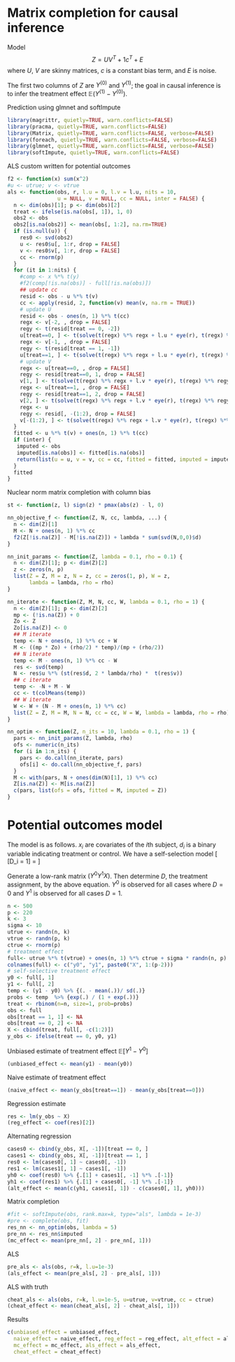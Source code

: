 Matrix completion for causal inference
========================================================

Model
$$
Z = UV^T + 1 c^T + E
$$
where $U$, $V$ are skinny matrices, $c$ is a constant bias term, and $E$ is noise.

The first two columns of $Z$ are $Y^{(0)}$ and $Y^{(1)}$; the goal in causal inference is to infer the treatment effect $\mathbb{E}(Y^{(1)} - Y^{(0)})$.

Prediction using glmnet and softImpute
```r
library(magrittr, quietly=TRUE, warn.conflicts=FALSE)
library(pracma, quietly=TRUE, warn.conflicts=FALSE)
library(Matrix, quietly=TRUE, warn.conflicts=FALSE, verbose=FALSE)
library(foreach, quietly=TRUE, warn.conflicts=FALSE, verbose=FALSE)
library(glmnet, quietly=TRUE, warn.conflicts=FALSE, verbose=FALSE)
library(softImpute, quietly=TRUE, warn.conflicts=FALSE)
```

ALS custom written for potential outcomes
```r
f2 <- function(x) sum(x^2)
#u <- utrue; v <- vtrue
als <- function(obs, r, l.u = 0, l.v = l.u, nits = 10,
                u = NULL, v = NULL, cc = NULL, inter = FALSE) {
  n <- dim(obs)[1]; p <- dim(obs)[2]
  treat <- ifelse(is.na(obs[, 1]), 1, 0)
  obs2 <- obs
  obs2[is.na(obs2)] <- mean(obs[, 1:2], na.rm=TRUE)
  if (is.null(u)) {
    res0 <- svd(obs2)
    u <- res0$u[, 1:r, drop = FALSE]
    v <- res0$v[, 1:r, drop = FALSE]    
    cc <- rnorm(p)
  }
  for (it in 1:nits) {
    #comp <- x %*% t(y)
    #f2(comp[!is.na(obs)] - full[!is.na(obs)])
    ## update cc
    resid <- obs - u %*% t(v)
    cc <- apply(resid, 2, function(v) mean(v, na.rm = TRUE))
    # update U
    resid <- obs - ones(n, 1) %*% t(cc)
    regx <- v[-2, , drop = FALSE]
    regy <- t(resid[treat == 0, -2])
    u[treat==0, ] <- t(solve(t(regx) %*% regx + l.u * eye(r), t(regx) %*% regy))
    regx <- v[-1, , drop = FALSE]
    regy <- t(resid[treat == 1, -1])
    u[treat==1, ] <- t(solve(t(regx) %*% regx + l.u * eye(r), t(regx) %*% regy))
    # update V
    regx <- u[treat==0, , drop = FALSE]
    regy <- resid[treat==0, 1, drop = FALSE]
    v[1, ] <- t(solve(t(regx) %*% regx + l.v * eye(r), t(regx) %*% regy))
    regx <- u[treat==1, , drop = FALSE]
    regy <- resid[treat==1, 2, drop = FALSE]
    v[2, ] <- t(solve(t(regx) %*% regx + l.v * eye(r), t(regx) %*% regy))
    regx <- u
    regy <- resid[, -(1:2), drop = FALSE]
    v[-(1:2), ] <- t(solve(t(regx) %*% regx + l.v * eye(r), t(regx) %*% regy))
  }
  fitted <- u %*% t(v) + ones(n, 1) %*% t(cc)
  if (inter) {
   imputed <- obs
   imputed[is.na(obs)] <- fitted[is.na(obs)]
   return(list(u = u, v = v, cc = cc, fitted = fitted, imputed = imputed)) 
  }
  fitted
}
```

Nuclear norm matrix completion with column bias
```r
st <- function(z, l) sign(z) * pmax(abs(z) - l, 0)

nn_objective_f <- function(Z, N, cc, lambda, ...) {
  n <- dim(Z)[1]
  M <- N + ones(n, 1) %*% cc
  f2(Z[!is.na(Z)] - M[!is.na(Z)]) + lambda * sum(svd(N,0,0)$d)
}

nn_init_params <- function(Z, lambda = 0.1, rho = 0.1) {
  n <- dim(Z)[1]; p <- dim(Z)[2]
  z <- zeros(n, p)
  list(Z = Z, M = z, N = z, cc = zeros(1, p), W = z,
       lambda = lambda, rho = rho)  
}

nn_iterate <- function(Z, M, N, cc, W, lambda = 0.1, rho = 1) {
  n <- dim(Z)[1]; p <- dim(Z)[2]
  mp <- (!is.na(Z)) + 0
  Zo <- Z
  Zo[is.na(Z)] <- 0
  ## M iterate
  temp <- N + ones(n, 1) %*% cc + W
  M <- ((mp * Zo) + (rho/2) * temp)/(mp + (rho/2))
  ## N iterate
  temp <- M - ones(n, 1) %*% cc - W
  res <- svd(temp)
  N <- res$u %*% (st(res$d, 2 * lambda/rho) *  t(res$v))
  ## c iterate
  temp <- -N + M - W
  cc <- t(colMeans(temp))
  ## W iterate
  W <- W + (N - M + ones(n, 1) %*% cc)
  list(Z = Z, M = M, N = N, cc = cc, W = W, lambda = lambda, rho = rho)
}

nn_optim <- function(Z, n_its = 10, lambda = 0.1, rho = 1) {
  pars <- nn_init_params(Z, lambda, rho)
  ofs <- numeric(n_its)
  for (i in 1:n_its) {
    pars <- do.call(nn_iterate, pars)
    ofs[i] <- do.call(nn_objective_f, pars)
  }
  M <- with(pars, N + ones(dim(N)[1], 1) %*% cc)
  Z[is.na(Z)] <- M[is.na(Z)]
  c(pars, list(ofs = ofs, fitted = M, imputed = Z))
}
```

# Potential outcomes model

The model is as follows.  $x_i$ are covariates of the $i$th subject, $d_i$ is a binary variable indicating treatment or control. We have a self-selection model
\[
\text{Pr}[D_i = 1] = \frac{e^{\beta (y^1_i - y^0_i)}}{1 + e^{\beta (y^1_i - y^0_i)}}
\]

Generate a low-rank matrix $(Y^0 Y^1 X)$.  Then determine $D$, the treatment assignment, by the above equation.  $Y^0$ is observed for all cases where $D = 0$ and $Y^1$ is observed for all cases $D = 1$.

```r
n <- 500
p <- 220
k <- 3
sigma <- 10
utrue <- randn(n, k)
vtrue <- randn(p, k)
ctrue <- rnorm(p)
# treatment effect
full<- utrue %*% t(vtrue) + ones(n, 1) %*% ctrue + sigma * randn(n, p)
colnames(full) <- c("y0", "y1", paste0("X", 1:(p-2)))
# self-selective treatment effect
y0 <- full[, 1]
y1 <- full[, 2]
temp <- (y1 - y0) %>% {(. - mean(.))/ sd(.)}
probs <- temp  %>% {exp(.) / (1 + exp(.))}
treat <- rbinom(n=n, size=1, prob=probs)
obs <- full
obs[treat == 1, 1] <- NA
obs[treat == 0, 2] <- NA
X <- cbind(treat, full[, -c(1:2)])
y_obs <- ifelse(treat == 0, y0, y1)
```

Unbiased estimate of treatment effect $\mathbb{E}[Y^1 - Y^0]$
```r
(unbiased_effect <- mean(y1) - mean(y0))
```

Naive estimate of treatment effect
```r
(naive_effect <- mean(y_obs[treat==1]) - mean(y_obs[treat==0]))
```

Regression estimate
```r
res <- lm(y_obs ~ X)
(reg_effect <- coef(res)[2])
```

Alternating regression
```r
cases0 <- cbind(y_obs, X[, -1])[treat == 0, ]
cases1 <- cbind(y_obs, X[, -1])[treat == 1, ]
res0 <- lm(cases0[, 1] ~ cases0[, -1])
res1 <- lm(cases1[, 1] ~ cases1[, -1])
yh0 <- coef(res0) %>% {.[1] + cases1[, -1] %*% .[-1]}
yh1 <- coef(res1) %>% {.[1] + cases0[, -1] %*% .[-1]}
(alt_effect <- mean(c(yh1, cases1[, 1]) - c(cases0[, 1], yh0)))
```

Matrix completion
```r
#fit <- softImpute(obs, rank.max=k, type="als", lambda = 1e-3)
#pre <- complete(obs, fit)
res_nn <- nn_optim(obs, lambda = 5)
pre_nn <- res_nn$imputed
(mc_effect <- mean(pre_nn[, 2] - pre_nn[, 1]))
```

ALS
```r
pre_als <- als(obs, r=k, l.u=1e-3)
(als_effect <- mean(pre_als[, 2] - pre_als[, 1]))
```

ALS with truth
```r
cheat_als <- als(obs, r=k, l.u=1e-5, u=utrue, v=vtrue, cc = ctrue)
(cheat_effect <- mean(cheat_als[, 2] - cheat_als[, 1]))
```

Results
```r
c(unbiased_effect = unbiased_effect,
  naive_effect = naive_effect, reg_effect = reg_effect, alt_effect = alt_effect,
  mc_effect = mc_effect, als_effect = als_effect,
  cheat_effect = cheat_effect)
```
